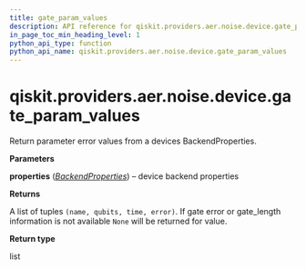```yaml
---
title: gate_param_values
description: API reference for qiskit.providers.aer.noise.device.gate_param_values
in_page_toc_min_heading_level: 1
python_api_type: function
python_api_name: qiskit.providers.aer.noise.device.gate_param_values
---
```


# qiskit.providers.aer.noise.device.gate\_param\_values

<Function id="qiskit.providers.aer.noise.device.gate_param_values" name="gate_param_values" isDedicatedPage={true} github="https://github.com/qiskit/qiskit-aer/tree/stable/0.8/qiskit/providers/aer/noise/device/parameters.py" signature="gate_param_values(properties)">
  Return parameter error values from a devices BackendProperties.

  **Parameters**

  **properties** ([*BackendProperties*](qiskit.providers.models.BackendProperties "qiskit.providers.models.BackendProperties")) – device backend properties

  **Returns**

  A list of tuples `(name, qubits, time, error)`. If gate error or gate\_length information is not available `None` will be returned for value.

  **Return type**

  list
</Function>

